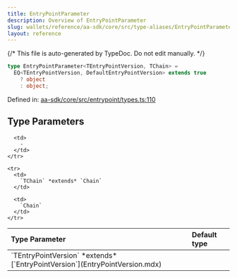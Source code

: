 ```yaml
---
title: EntryPointParameter
description: Overview of EntryPointParameter
slug: wallets/reference/aa-sdk/core/src/type-aliases/EntryPointParameter
layout: reference
---
```


{/* This file is auto-generated by TypeDoc. Do not edit manually. */}

```ts
type EntryPointParameter<TEntryPointVersion, TChain> =
  EQ<TEntryPointVersion, DefaultEntryPointVersion> extends true
    ? object
    : object;
```

Defined in: [aa-sdk/core/src/entrypoint/types.ts:110](https://github.com/alchemyplatform/aa-sdk/blob/08ef11b1fc98663df6a97fa93722c7f14b33f1cc/aa-sdk/core/src/entrypoint/types.ts#L110)

## Type Parameters

<table>
  <thead>
    <tr>
      <th align="left">Type Parameter</th>
      <th align="left">Default type</th>
    </tr>
  </thead>

  <tbody>
    <tr>
      <td>
        `TEntryPointVersion` *extends* [`EntryPointVersion`](EntryPointVersion.mdx)
      </td>

      <td>
        ‐
      </td>
    </tr>

    <tr>
      <td>
        `TChain` *extends* `Chain`
      </td>

      <td>
        `Chain`
      </td>
    </tr>

  </tbody>
</table>
